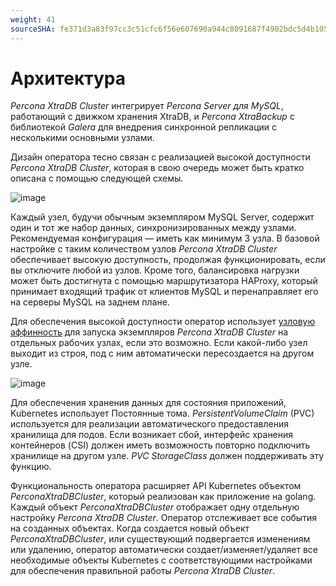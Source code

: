```yaml
---
weight: 41
sourceSHA: fe371d3a83f97cc3c51cfc6f56e607690a944c8091687f4902bdc5d4b1051763
---
```


# Архитектура

*Percona XtraDB Cluster* интегрирует *Percona Server для MySQL*, работающий
с движком хранения XtraDB, и *Percona XtraBackup* с библиотекой *Galera* для внедрения синхронной репликации с несколькими основными узлами.

Дизайн оператора тесно связан с реализацией высокой доступности *Percona XtraDB Cluster*, которая в свою очередь может быть кратко описана с помощью следующей схемы.

![image](../en/assets/replication.svg)

Каждый узел, будучи обычным экземпляром MySQL Server, содержит один и тот же набор данных, синхронизированных между узлами. Рекомендуемая конфигурация — иметь как минимум 3 узла. В базовой настройке с таким количеством узлов *Percona XtraDB Cluster* обеспечивает высокую доступность, продолжая функционировать, если вы отключите любой из узлов. Кроме того, балансировка нагрузки может быть достигнута с помощью маршрутизатора HAProxy, который принимает входящий трафик от клиентов MySQL и перенаправляет его на серверы MySQL на заднем плане.

Для обеспечения высокой доступности оператор использует [узловую аффинность](https://kubernetes.io/docs/concepts/configuration/assign-pod-node/#affinity-and-anti-affinity)
для запуска экземпляров *Percona XtraDB Cluster* на отдельных рабочих узлах, если это возможно. Если какой-либо узел выходит из строя, под с ним автоматически пересоздается на другом узле.

![image](../en/assets/operator.svg)

Для обеспечения хранения данных для состояния приложений, Kubernetes использует
Постоянные тома. *PersistentVolumeClaim* (PVC) используется для реализации
автоматического предоставления хранилища для подов. Если возникает сбой, интерфейс хранения контейнеров (CSI) должен иметь возможность повторно подключить хранилище на другом узле. *PVC StorageClass* должен поддерживать эту функцию.

Функциональность оператора расширяет API Kubernetes объектом *PerconaXtraDBCluster*, который реализован как приложение на golang. Каждый объект *PerconaXtraDBCluster* отображает одну отдельную настройку *Percona XtraDB Cluster*. Оператор отслеживает все события на созданных объектах. Когда создается новый объект *PerconaXtraDBCluster*, или существующий подвергается изменениям или удалению, оператор автоматически
создает/изменяет/удаляет все необходимые объекты Kubernetes с
соответствующими настройками для обеспечения правильной работы *Percona XtraDB Cluster*.
